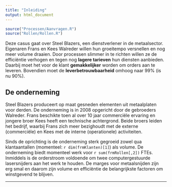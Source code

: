 ```yaml
---
title: "Inleiding"
output: html_document
---
```

```r
source("Processen/Aanvragen.R")
source("Rollen/Rollen.R")
```
Deze casus gaat over Steel Blazers, een dienstverlener in de metaalsector. Eigenaren Frans en Kees Walreder willen hun groeitempo versnellen en nog meer volume draaien. Door processen slimmer in te richten willen ze de efficiëntie verhogen en tegen nog **lagere tarieven** hun diensten aanbieden. Daarbij moet het voor de klant **gemakkelijker** worden om orders aan te leveren. Bovendien moet de **leverbetrouwbaarheid** omhoog naar 99% (is nu 90%).

## De onderneming
Steel Blazers produceert op maat gesneden elementen uit metaalplaten voor derden. De onderneming is in 2008 opgericht door de gebroeders Walreder. Frans beschikte toen al over 10 jaar commerciële ervaring en jongere broer Kees heeft een technische achtergrond. Beide broers leiden het bedrijf, waarbij Frans zich meer bezighoudt met de externe (commerciële) en Kees met de interne (operationele) activiteiten.

Sinds de oprichting is de onderneming sterk gegroeid zowel qua klantaantallen (momenteel: `r dim(frmKlanten)[1]`) als volume. De onderneming biedt momenteel werk voor `r sum(frmRollen[,2])` FTEs. Inmiddels is de orderstroom voldoende om twee computergestuurde lasersnijders aan het werk te houden. De marges voor metaalsnijden zijn erg smal en daarom zijn volume en efficiëntie de belangrijkste factoren om winstgevend te blijven.

<hr>